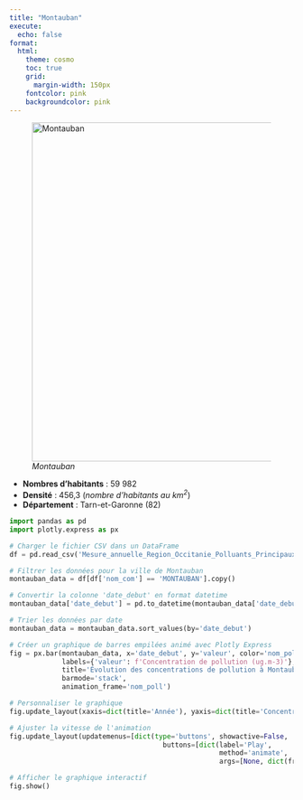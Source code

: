 ```yaml
---
title: "Montauban"
execute:
  echo: false
format:
  html:
    theme: cosmo
    toc: true
    grid:
      margin-width: 150px
    fontcolor: pink
    backgroundcolor: pink
---
```




![*Montauban*](Montauban.svg){width=600}

* **Nombres d'habitants** : 59 982
* **Densité** : 456,3 (*nombre d'habitants au $km^2$*)
* **Département** : Tarn-et-Garonne (82)


```python
import pandas as pd
import plotly.express as px

# Charger le fichier CSV dans un DataFrame
df = pd.read_csv('Mesure_annuelle_Region_Occitanie_Polluants_Principaux.csv')

# Filtrer les données pour la ville de Montauban
montauban_data = df[df['nom_com'] == 'MONTAUBAN'].copy()

# Convertir la colonne 'date_debut' en format datetime
montauban_data['date_debut'] = pd.to_datetime(montauban_data['date_debut'])

# Trier les données par date
montauban_data = montauban_data.sort_values(by='date_debut')

# Créer un graphique de barres empilées animé avec Plotly Express
fig = px.bar(montauban_data, x='date_debut', y='valeur', color='nom_poll',
             labels={'valeur': f'Concentration de pollution (ug.m-3)'},
             title='Évolution des concentrations de pollution à Montauban par année',
             barmode='stack',
             animation_frame='nom_poll')

# Personnaliser le graphique
fig.update_layout(xaxis=dict(title='Année'), yaxis=dict(title='Concentration de pollution (ug.m-3)', dtick=10, range=[0, 60]))

# Ajuster la vitesse de l'animation
fig.update_layout(updatemenus=[dict(type='buttons', showactive=False,
                                      buttons=[dict(label='Play',
                                                    method='animate',
                                                    args=[None, dict(frame=dict(duration=1000, redraw=True), fromcurrent=True)])])])

# Afficher le graphique interactif
fig.show()


```
